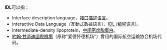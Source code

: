 '''IDL'''可以指：

* Interface description language，[[接口描述语言|接口描述语言]]。
* Interactive Data Language（互動式數據語言），[[IDL_(编程语言)|IDL (编程语言)]]。
* Intermediate-density lipoprotein，[[中间密度脂蛋白|中间密度脂蛋白]]。
* [[約翰·甘迺迪國際機場|約翰·甘迺迪國際機場]]（原称“爱德怀德机场”）曾用的国际航空运输协会机场代码。

{{disambig|cat=三字拉丁字母縮寫消歧義}}